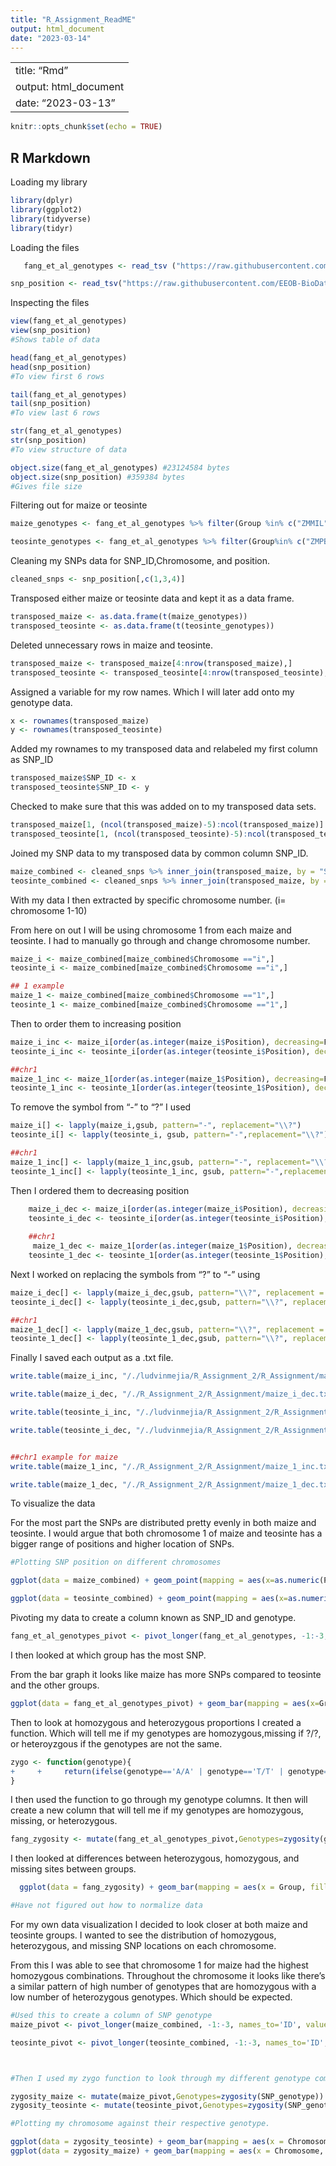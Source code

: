```yaml
---
title: "R_Assignment_ReadME"
output: html_document
date: "2023-03-14"
---
```


---
title: "Rmd"
output: html_document
date: "2023-03-13"
---

```r
knitr::opts_chunk$set(echo = TRUE)
```

## R Markdown
Loading my library
```r
library(dplyr)
library(ggplot2)
library(tidyverse)
library(tidyr)

```
Loading the files

```r
   fang_et_al_genotypes <- read_tsv ("https://raw.githubusercontent.com/EEOB-BioData/BCB546_Spring2023/main/assignments/UNIX_Assignment/fang_et_al_genotypes.txt")
```

```r
snp_position <- read_tsv("https://raw.githubusercontent.com/EEOB-BioData/BCB546_Spring2023/main/assignments/UNIX_Assignment/snp_position.txt")
```

Inspecting the files
```r
view(fang_et_al_genotypes)
view(snp_position)
#Shows table of data

head(fang_et_al_genotypes)
head(snp_position)
#To view first 6 rows

tail(fang_et_al_genotypes)
tail(snp_position)
#To view last 6 rows

str(fang_et_al_genotypes)
str(snp_position)
#To view structure of data

object.size(fang_et_al_genotypes) #23124584 bytes
object.size(snp_position) #359384 bytes
#Gives file size 
```


Filtering out for maize or teosinte

```r
maize_genotypes <- fang_et_al_genotypes %>% filter(Group %in% c("ZMMIL", "ZMMLR", "ZMMMR"))

teosinte_genotypes <- fang_et_al_genotypes %>% filter(Group%in% c("ZMPBA","ZMPIL","ZMPJA"))
```

Cleaning my SNPs data for SNP_ID,Chromosome, and position.

```r
cleaned_snps <- snp_position[,c(1,3,4)]
```

Transposed either maize or teosinte data and kept it as a data frame.

```r
transposed_maize <- as.data.frame(t(maize_genotypes))
transposed_teosinte <- as.data.frame(t(teosinte_genotypes))
```

Deleted unnecessary rows in maize and teosinte.

```r
transposed_maize <- transposed_maize[4:nrow(transposed_maize),]
transposed_teosinte <- transposed_teosinte[4:nrow(transposed_teosinte),]
```

Assigned a variable for my row names. Which I will later add onto my genotype data.

```r
x <- rownames(transposed_maize)
y <- rownames(transposed_teosinte)
```

Added my rownames to my transposed data and relabeled my first column as SNP_ID

```r
transposed_maize$SNP_ID <- x
transposed_teosinte$SNP_ID <- y
```

Checked to make sure that this was added on to my transposed data sets.

```r
transposed_maize[1, (ncol(transposed_maize)-5):ncol(transposed_maize)]
transposed_teosinte[1, (ncol(transposed_teosinte)-5):ncol(transposed_teosinte)]
```

Joined my SNP data to my transposed data by common column SNP_ID.

```r
maize_combined <- cleaned_snps %>% inner_join(transposed_maize, by = "SNP_ID")
teosinte_combined <- cleaned_snps %>% inner_join(transposed_maize, by ="SNP_ID")
```

With my data I then extracted by specific chromosome number. (i= chromosome 1-10)

From here on out I will be using chromosome 1 from each maize and teosinte. I had to manually go through and change chromosome number.

```r
maize_i <- maize_combined[maize_combined$Chromosome =="i",]
teosinte_i <- maize_combined[maize_combined$Chromosome =="i",]

## 1 example
maize_1 <- maize_combined[maize_combined$Chromosome =="1",]
teosinte_1 <- maize_combined[maize_combined$Chromosome =="1",]

```


Then to order them to increasing position

```r
maize_i_inc <- maize_i[order(as.integer(maize_i$Position), decreasing=F),]
teosinte_i_inc <- teosinte_i[order(as.integer(teosinte_i$Position), decreasing=F),]

##chr1
maize_1_inc <- maize_1[order(as.integer(maize_1$Position), decreasing=F),]
teosinte_1_inc <- teosinte_1[order(as.integer(teosinte_1$Position), decreasing=F),]
```

To remove the symbol from "-" to "?" I used

```r
maize_i[] <- lapply(maize_i,gsub, pattern="-", replacement="\\?")
teosinte_i[] <- lapply(teosinte_i, gsub, pattern="-",replacement="\\?")

##chr1
maize_1_inc[] <- lapply(maize_1_inc,gsub, pattern="-", replacement="\\?")
teosinte_1_inc[] <- lapply(teosinte_1_inc, gsub, pattern="-",replacement="\\?")
```


Then I ordered them to decreasing position

```r
    maize_i_dec <- maize_i[order(as.integer(maize_i$Position), decreasing=T),]
    teosinte_i_dec <- teosinte_i[order(as.integer(teosinte_i$Position),decreasing=T),]
    
    ##chr1
     maize_1_dec <- maize_1[order(as.integer(maize_1$Position), decreasing=T),]
    teosinte_1_dec <- teosinte_1[order(as.integer(teosinte_1$Position),decreasing=T),]
```

Next I worked on replacing the symbols from "?" to "-" using

```r
maize_i_dec[] <- lapply(maize_i_dec,gsub, pattern="\\?", replacement = "-")
teosinte_i_dec[] <- lapply(teosinte_i_dec,gsub, pattern="\\?", replacement = "-")

##chr1
maize_1_dec[] <- lapply(maize_1_dec,gsub, pattern="\\?", replacement = "-")
teosinte_1_dec[] <- lapply(teosinte_1_dec,gsub, pattern="\\?", replacement = "-")
```


Finally I saved each output as a .txt file.

```r
write.table(maize_i_inc, "/./ludvinmejia/R_Assignment_2/R_Assignment/maize_i_inc.txt", sep="\t", quote =F, row.names =F)

write.table(maize_i_dec, "/./R_Assignment_2/R_Assignment/maize_i_dec.txt", sep="\t", quote =F, row.names =F)

write.table(teosinte_i_inc, "/./ludvinmejia/R_Assignment_2/R_Assignment/teosinte_i_inc.txt", sep="\t", quote =F, row.names =F)

write.table(teosinte_i_dec, "/./ludvinmejia/R_Assignment_2/R_Assignment/teosinte_i_dec.txt", sep="\t", quote =F, row.names =F)


##chr1 example for maize
write.table(maize_1_inc, "/./R_Assignment_2/R_Assignment/maize_1_inc.txt", sep="\t", quote =F, row.names =F)

write.table(maize_1_dec, "/./R_Assignment_2/R_Assignment/maize_1_dec.txt", sep="\t", quote =F, row.names =F)
```


To visualize the data 

For the most part the SNPs are distributed pretty evenly in both maize and teosinte. I would argue that both chromosome 1 of maize and teosinte has a bigger range of positions and higher location of SNPs.
```r
#Plotting SNP position on different chromosomes

ggplot(data = maize_combined) + geom_point(mapping = aes(x=as.numeric(Position), y=Chromosome))

ggplot(data = teosinte_combined) + geom_point(mapping = aes(x=as.numeric(Position), y=Chromosome))


```
Pivoting my data to create a column known as SNP_ID and genotype.
 
```r
fang_et_al_genotypes_pivot <- pivot_longer(fang_et_al_genotypes, -1:-3, names_to='SNP_ID', values_to='genotype')

```
I then looked at which group has the most SNP.

From the bar graph it looks like maize has more SNPs compared to teosinte and the other groups.
```r

ggplot(data = fang_et_al_genotypes_pivot) + geom_bar(mapping = aes(x=Group))

```


Then to look at homozygous and heterozygous proportions I created a function. Which will tell me if my genotypes are homozygous,missing if ?/?, or heteroyzgous if the genotypes are not the same.


```r
                                           
zygo <- function(genotype){
+     +     return(ifelse(genotype=='A/A' | genotype=='T/T' | genotype=='G/G' | genotype=='C/C', 'homozygous', ifelse(genotype=='?/?', 'missing', 'heterozygous')))
}  


```


I then used the function to go through my genotype columns. It then will create a new column that will tell me if my genotypes are homozygous, missing, or heterozygous.

```r
fang_zygosity <- mutate(fang_et_al_genotypes_pivot,Genotypes=zygosity(genotype))
```

I then looked at differences between heterozygous, homozygous, and missing sites between groups.

```r
  ggplot(data = fang_zygosity) + geom_bar(mapping = aes(x = Group, fill = Genotypes, ))

#Have not figured out how to normalize data
```


For my own data visualization I decided to look closer at both maize and teosinte groups. I wanted to see the distribution of homozygous, heterozygous, and missing SNP locations on each chromosome.

From this I was able to see that chromosome 1 for maize had the highest homozygous combinations. Throughout the chromosome it looks like there's a similar pattern of high number of genotypes that are homozygous with a low number of heterozygous genotypes. Which should be expected.

```r
#Used this to create a column of SNP genotype
maize_pivot <- pivot_longer(maize_combined, -1:-3, names_to='ID', values_to='SNP_genotype')

teosinte_pivot <- pivot_longer(teosinte_combined, -1:-3, names_to='ID', values_to='SNP_genotype')



#Then I used my zygo function to look through my different genotype combinations and create a new column.

zygosity_maize <- mutate(maize_pivot,Genotypes=zygosity(SNP_genotype))
zygosity_teosinte <- mutate(teosinte_pivot,Genotypes=zygosity(SNP_genotype))

#Plotting my chromosome against their respective genotype.

ggplot(data = zygosity_teosinte) + geom_bar(mapping = aes(x = Chromosome, fill = Genotypes, ))
ggplot(data = zygosity_maize) + geom_bar(mapping = aes(x = Chromosome, fill = Genotypes, ))

```


                                           